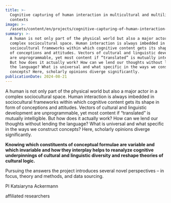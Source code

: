 ```yaml
---
title: >-
  Cognitive capturing of human interaction in multicultural and multilingual
  contexts
image: >-
  /assets/content/en/projects/cognitive-capturing-of-human-interaction-in-multicultural-and-multilingual-contexts/image.png
summary: >-
  A human is not only part of the physical world but also a major actor in a
  complex sociocultural space. Human interaction is always imbedded in
  sociocultural frameworks within which cognitive content gets its shape in form
  of conceptions and attitudes. Vectors of cultural and linguistic development
  are unprogrammable, yet most content if “translated” is mutually intelligible.
  But how does it actually work? How can we lend our thoughts without lending
  the language? What is universal and what specific in the ways we construct
  concepts? Here, scholarly opinions diverge significantly.
publicationDate: 2024-08-21
---
```

A human is not only part of the physical world but also a major actor in a complex sociocultural space. Human interaction is always imbedded in sociocultural frameworks within which cognitive content gets its shape in form of conceptions and attitudes. Vectors of cultural and linguistic development are unprogrammable, yet most content if “translated” is mutually intelligible. But how does it actually work? How can we lend our thoughts without lending the language? What is universal and what specific in the ways we construct concepts? Here, scholarly opinions diverge significantly.

**Knowing which constituents of conceptual formulae are variable and which invariable and how they interplay helps to reanalyze cognitive underpinnings of cultural and linguistic diversity and reshape theories of cultural logic.**

Pursuing the answers the project introduces several novel perspectives – in focus, theory and methods, and data sourcing.

PI Katsiaryna Ackermann

affiliated researchers
